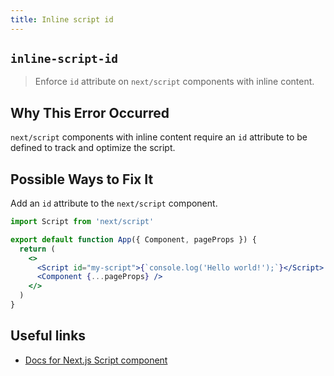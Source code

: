 ```yaml
---
title: Inline script id
---
```


## `inline-script-id`

> Enforce `id` attribute on `next/script` components with inline content.

## Why This Error Occurred

`next/script` components with inline content require an `id` attribute to be defined to track and optimize the script.

## Possible Ways to Fix It

Add an `id` attribute to the `next/script` component.

```jsx
import Script from 'next/script'

export default function App({ Component, pageProps }) {
  return (
    <>
      <Script id="my-script">{`console.log('Hello world!');`}</Script>
      <Component {...pageProps} />
    </>
  )
}
```

## Useful links

- [Docs for Next.js Script component](https://nextjs.org/docs/basic-features/script)
